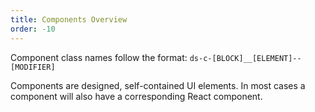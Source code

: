 ```yaml
---
title: Components Overview
order: -10
---
```


Component class names follow the format: `ds-c-[BLOCK]__[ELEMENT]--[MODIFIER]`

Components are designed, self-contained UI elements. In most cases a component will also have a corresponding React component.
